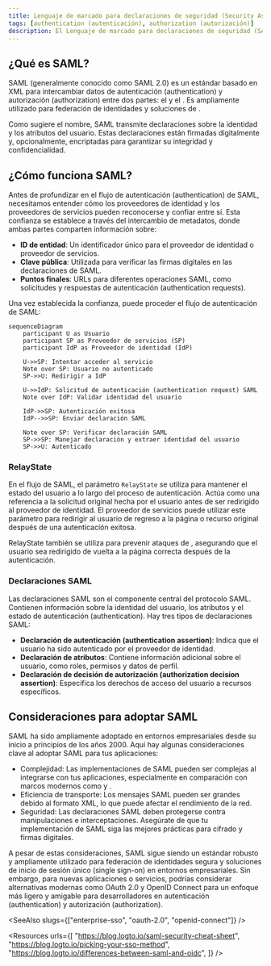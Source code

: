 ```yaml
---
title: Lenguaje de marcado para declaraciones de seguridad (Security Assertion Markup Language, SAML)
tags: [authentication (autenticación), authorization (autorización)]
description: El Lenguaje de marcado para declaraciones de seguridad (SAML) es un estándar basado en XML para intercambiar datos de autenticación y autorización entre proveedores de identidad y proveedores de servicios.
---
```


## ¿Qué es SAML?

SAML (generalmente conocido como SAML 2.0) es un estándar basado en XML para intercambiar datos de autenticación (authentication) y autorización (authorization) entre dos partes: el <Ref slug="identity-provider" /> y el <Ref slug="service-provider" />. Es ampliamente utilizado para federación de identidades y soluciones de <Ref slug="enterprise-sso" />.

Como sugiere el nombre, SAML transmite declaraciones sobre la identidad y los atributos del usuario. Estas declaraciones están firmadas digitalmente y, opcionalmente, encriptadas para garantizar su integridad y confidencialidad.

## ¿Cómo funciona SAML?

Antes de profundizar en el flujo de autenticación (authentication) de SAML, necesitamos entender cómo los proveedores de identidad y los proveedores de servicios pueden reconocerse y confiar entre sí. Esta confianza se establece a través del intercambio de metadatos, donde ambas partes comparten información sobre:

- **ID de entidad**: Un identificador único para el proveedor de identidad o proveedor de servicios.
- **Clave pública**: Utilizada para verificar las firmas digitales en las declaraciones de SAML.
- **Puntos finales**: URLs para diferentes operaciones SAML, como solicitudes y respuestas de autenticación (authentication requests).

Una vez establecida la confianza, puede proceder el flujo de autenticación de SAML:

```mermaid
sequenceDiagram
    participant U as Usuario
    participant SP as Proveedor de servicios (SP)
    participant IdP as Proveedor de identidad (IdP)

    U->>SP: Intentar acceder al servicio
    Note over SP: Usuario no autenticado
    SP->>U: Redirigir a IdP

    U->>IdP: Solicitud de autenticación (authentication request) SAML
    Note over IdP: Validar identidad del usuario

    IdP->>SP: Autenticación exitosa
    IdP-->>SP: Enviar declaración SAML

    Note over SP: Verificar declaración SAML
    SP->>SP: Manejar declaración y extraer identidad del usuario
    SP->>U: Autenticado
```

### RelayState

En el flujo de SAML, el parámetro `RelayState` se utiliza para mantener el estado del usuario a lo largo del proceso de autenticación. Actúa como una referencia a la solicitud original hecha por el usuario antes de ser redirigido al proveedor de identidad. El proveedor de servicios puede utilizar este parámetro para redirigir al usuario de regreso a la página o recurso original después de una autenticación exitosa.

RelayState también se utiliza para prevenir ataques de <Ref slug="csrf" />, asegurando que el usuario sea redirigido de vuelta a la página correcta después de la autenticación.

### Declaraciones SAML

Las declaraciones SAML son el componente central del protocolo SAML. Contienen información sobre la identidad del usuario, los atributos y el estado de autenticación (authentication). Hay tres tipos de declaraciones SAML:

- **Declaración de autenticación (authentication assertion)**: Indica que el usuario ha sido autenticado por el proveedor de identidad.
- **Declaración de atributos**: Contiene información adicional sobre el usuario, como roles, permisos y datos de perfil.
- **Declaración de decisión de autorización (authorization decision assertion)**: Especifica los derechos de acceso del usuario a recursos específicos.

## Consideraciones para adoptar SAML

SAML ha sido ampliamente adoptado en entornos empresariales desde su inicio a principios de los años 2000. Aquí hay algunas consideraciones clave al adoptar SAML para tus aplicaciones:

- Complejidad: Las implementaciones de SAML pueden ser complejas al integrarse con tus aplicaciones, especialmente en comparación con marcos modernos como <Ref slug="oauth-2.0" /> y <Ref slug="openid-connect" />.
- Eficiencia de transporte: Los mensajes SAML pueden ser grandes debido al formato XML, lo que puede afectar el rendimiento de la red.
- Seguridad: Las declaraciones SAML deben protegerse contra manipulaciones e interceptaciones. Asegúrate de que tu implementación de SAML siga las mejores prácticas para cifrado y firmas digitales.

A pesar de estas consideraciones, SAML sigue siendo un estándar robusto y ampliamente utilizado para federación de identidades segura y soluciones de inicio de sesión único (single sign-on) en entornos empresariales. Sin embargo, para nuevas aplicaciones o servicios, podrías considerar alternativas modernas como OAuth 2.0 y OpenID Connect para un enfoque más ligero y amigable para desarrolladores en autenticación (authentication) y autorización (authorization).

<SeeAlso slugs={["enterprise-sso", "oauth-2.0", "openid-connect"]} />

<Resources
  urls={[
    "https://blog.logto.io/saml-security-cheat-sheet",
    "https://blog.logto.io/picking-your-sso-method",
    "https://blog.logto.io/differences-between-saml-and-oidc",
  ]}
/>
